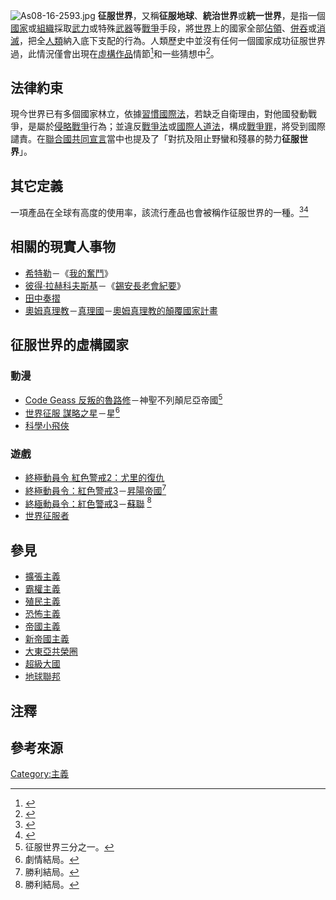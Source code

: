 [[File:As08-16-2593.jpg|thumb]]
'''征服世界'''，又稱'''征服地球'''、'''統治世界'''或'''統一世界'''，是指一個[[國家|國家]]或[[组织_(社会学)|組織]]採取[[武力|武力]]或特殊[[武器|武器]]等[[戰爭|戰爭]]手段，將[[世界|世界]]上的國家全部[[佔領|佔領]]、[[併吞|併吞]]或[[消滅|消滅]]，把全[[人類|人類]]納入底下支配的行為。人類歷史中並沒有任何一個國家成功征服世界過，此情況僅會出現在[[虛構作品|虛構作品]]情節<ref>{{cite book|author1=岡田斗司夫|title=征服世界是可能的嗎？|date=2008-05-08|publisher=時報出版|isbn=9789571348322|url=http://www.books.com.tw/products/0010400682|accessdate=2015-08-25|archive-date=2021-03-13|archive-url=https://web.archive.org/web/20210313023506/https://www.books.com.tw/products/0010400682|dead-url=no}}</ref>和一些猜想中<ref>{{Cite web |url=http://mt.sohu.com/20151017/n423488454.shtml |title=100年内 谁将统一人类走向宇宙？-搜狐 |access-date=2017-02-03 |archive-date=2017-02-04 |archive-url=https://web.archive.org/web/20170204003408/http://mt.sohu.com/20151017/n423488454.shtml |dead-url=no }}</ref>。

== 法律約束 ==
現今世界已有多個國家林立，依據[[習慣國際法|習慣國際法]]，若缺乏自衛理由，對他國發動戰爭，是屬於[[侵略戰爭|侵略戰爭]]行為；並違反[[戰爭法|戰爭法]]或[[國際人道法|國際人道法]]，構成[[戰爭罪|戰爭罪]]，將受到國際譴責。在[[聯合國共同宣言|聯合國共同宣言]]當中也提及了「對抗及阻止野蠻和殘暴的勢力'''征服世界'''」。

== 其它定義 ==
一項產品在全球有高度的使用率，該流行產品也會被稱作征服世界的一種。<ref>{{cite journal|title=瞄準泰國、台灣，Line要征服世界|journal=天下雜誌|date=2014-03-05|issue=542|url=http://www.cw.com.tw/article/article.action?id=5056358|accessdate=2015-08-25|archive-date=2016-03-04|archive-url=https://web.archive.org/web/20160304101046/http://www.cw.com.tw/article/article.action?id=5056358|dead-url=no}}</ref><ref>{{cite news|title=虛擬實境 就要征服世界了|url=http://money.udn.com/money/story/5615/891600|accessdate=2015-08-25|agency=聯合財金網|date=2015-05-09|deadurl=yes|archiveurl=https://web.archive.org/web/20160304195842/http://money.udn.com/money/story/5615/891600|archivedate=2016-03-04}}</ref>

== 相關的現實人事物 ==
* [[希特勒|希特勒]]－《[[我的奮鬥|我的奮鬥]]》
* [[彼得·拉赫科夫斯基|彼得·拉赫科夫斯基]]－《[[錫安長老會紀要|錫安長老會紀要]]》
* [[田中奏摺|田中奏摺]]
* [[奧姆真理教|奧姆真理教]]－[[真理國|真理國]]－[[奧姆真理教的顛覆國家計畫|奧姆真理教的顛覆國家計畫]]

== 征服世界的虛構國家 ==
=== 動漫 ===
* [[Code_Geass_反叛的魯路修|Code Geass 反叛的魯路修]]－神聖不列顛尼亞帝國<ref group="注">征服世界三分之一。</ref>
* [[世界征服_謀略之星|世界征服 謀略之星]]－星<ref group="注">劇情結局。</ref>
* [[科學小飛俠|科學小飛俠]]

=== 遊戲 ===
* [[終極動員令_紅色警戒2：尤里的復仇|終極動員令 紅色警戒2：尤里的復仇]]
* [[終極動員令：紅色警戒3|終極動員令：紅色警戒3]]－[[昇陽帝國|昇陽帝國]]<ref group="注">勝利結局。</ref>  
* [[終極動員令：紅色警戒3|終極動員令：紅色警戒3]]－[[蘇聯|蘇聯]] <ref group="注">勝利結局。</ref> 
* [[世界征服者|世界征服者]]

== 參見 ==
* [[擴張主義|擴張主義]]
* [[霸權主義|霸權主義]]
* [[殖民主義|殖民主義]]
* [[恐怖主義|恐怖主義]]
* [[帝國主義|帝國主義]]
* [[新帝國主義|新帝國主義]]
* [[大東亞共榮圈|大東亞共榮圈]]
* [[超級大國|超級大國]]
* [[地球聯邦|地球聯邦]]

== 注釋 ==
{{reflist|group="注"}}

== 參考來源 ==
{{reflist}}

[[Category:主義|Category:主義]]